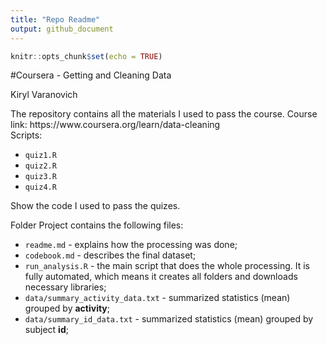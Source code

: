 ---
title: "Repo Readme"
output: github_document
---

```{r setup, include=FALSE}
knitr::opts_chunk$set(echo = TRUE)
```

#Coursera - Getting and Cleaning Data

Kiryl Varanovich  

The repository contains all the materials I used to pass the course. Course link: https://www.coursera.org/learn/data-cleaning  
Scripts:

* `quiz1.R`
* `quiz2.R`
* `quiz3.R`
* `quiz4.R`

Show the code I used to pass the quizes.

Folder Project contains the following files:

* `readme.md` - explains how the processing was done;
* `codebook.md` - describes the final dataset;
* `run_analysis.R` - the main script that does the whole processing. It is fully
automated, which means it creates all folders and downloads necessary libraries;
* `data/summary_activity_data.txt` - summarized statistics (mean) grouped by
**activity**;
* `data/summary_id_data.txt` - summarized statistics (mean) grouped by subject
**id**;